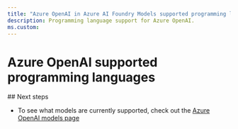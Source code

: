 ```yaml
---
title: "Azure OpenAI in Azure AI Foundry Models supported programming languages"
description: Programming language support for Azure OpenAI.
ms.custom:
---
```


# Azure OpenAI supported programming languages
<Tabs>
<Tab title="C#">


<CSharp />

</Tab>

<Tab title="Go">


<Go />

</Tab>

<Tab title="Java">


<Java />

</Tab>

<Tab title="JavaScript">


<Javascript />

</Tab>

<Tab title="Python">


<Python />

</Tab>
</Tabs>
## Next steps

- To see what models are currently supported, check out the [Azure OpenAI models page](./concepts/models)

